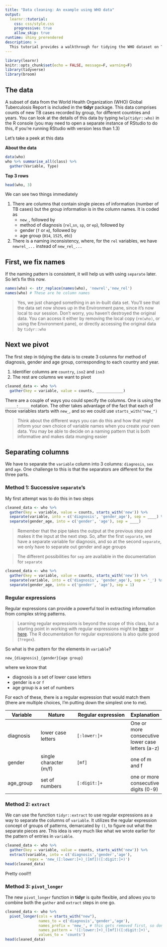 ```yaml
---
title: "Data cleaning: An example using WHO data"
output: 
  learnr::tutorial:
    css: css/style.css
    progressive: true
    allow_skip: true
runtime: shiny_prerendered
description: >
  This tutorial provides a walkthrough for tidying the WHO dataset on TB prevalence provided in the `tidyr` package. It showcases the capabilities of various `dplyr` single-table functions
---
```


```r
library(learnr)
knitr::opts_chunk$set(echo = FALSE, message=F, warning=F)
library(tidyverse)
library(broom)

```

## The data

A subset of data from the World Health Organization (WHO) Global Tuberculosis Report
is included in the **tidyr** package. This data comprises counts of new TB cases recorded by group, for different countries and years. You can look at the details of this data by
typing `help(tidyr::who)` in the R console (you may need to open a separate instance of RStudio to do this,
if you're running RStudio with version less than 1.3)

Let's take a peek at this data


**About the data**

```r
data(who)
who %>% summarise_all(class) %>% 
  gather(Variable, Type)
```

**Top 3 rows**

```r
head(who, 3)
```

We can see two things immediately

1. There are columns that contain single pieces of information (number of TB cases) but the group information is in the column names. It is coded as
    + `new_`, followed by
    + method of diagnosis (`rel`,`sn`, `sp`, or `ep`), followed by
    + gender (`f` or `m`), followed by 
    + age group (`014`, `1525`, etc)
1. There is a naming inconsistency, where, for the `rel` variables, we have `newrel_...` instead of `new_rel_...`

## First, we fix names

If the naming pattern is consistent, it will help us with using `separate` later. So let's fix this now.

```r
names(who) <- str_replace(names(who), 'newrel','new_rel')
names(who) # These are he column names
```

> Yes, we just changed something in an in-built data set. You'll see that the data set now shows up in 
the Environment pane, since it's now local to our session. Don't worry, you haven't destroyed the original data. You can access it either by removing the local copy (`rm(who)`, or using the Environment pane), or directly accessing
the original data by `tidyr::who`

## Next we pivot

The first step in tidying the data is to create 3 columns for method of diagnosis, gender and age group, corresponding to each country and year. 

1. Identifier columns are `country`, `iso2` and `iso3`
1. The rest are columns we want to pivot

```r
cleaned_data <- who %>% 
  gather(key = variable, value = counts, ____________)
```

<div id="pivot-hint">
There are a couple of ways you could specify the columns. One is using the `_____:_____` 
notation. The other takes advantage of the fact that each of those variables starts with `new_`, 
and so we could use `starts_with("new_")`
</div>

> Think about the different ways you can do this and how that might inform your own choice 
of variable names when you create your own data. You may be able to decide on a naming 
pattern that is both informative and makes data munging easier

## Separating columns

We have to separate the `variable` column into 3 columns: `diagnosis`, `sex` and `age`. 
One challenge to this is that the separators are different for the three parts.

### Method 1: Successive `separate`'s

My first attempt
was to do this in two steps

```r
cleaned_data <- who %>% 
  gather(key = variable, value = counts, starts_with('new')) %>% 
  separate(variable, into = c('diagnosis', 'gender_age'), sep = ____) %>% 
  separate(gender_age, into = c('gender', 'age'), sep = ____)
```

> Remember that the pipe takes the output at the previous step and makes it the input at
the next step. So, after the first `separate`, we have a separate variable for diagnosis, and 
so at the second `separate`, we only have to separate out gender and age groups

> The different possibilities for `sep` are available in the documentation for `separate`

```r
cleaned_data <- who %>% 
  gather(key = variable, value = counts, starts_with('new')) %>% 
  separate(variable, into = c('diagnosis', 'gender_age'), sep = '_') %>% 
  separate(gender_age, into = c('gender', 'age'), sep = 1)
```

### Regular expressions

Regular expressions can provide a powerful tool in extracting information from 
complex string patterns. 

>Learning regular expressions is beyond the scope of this class, 
but a starting point in working with regular expressions might be [here](https://medium.com/factory-mind/regex-tutorial-a-simple-cheatsheet-by-examples-649dc1c3f285) or [here](https://github.com/rstudio/cheatsheets/raw/master/regex.pdf). The R documentation
for regular expressions is also quite good (`?regex`).

So what is the pattern for the elements in `variable`? 

```
new_{diagnosis}_{gender}{age group}
```

where we know that 

+ diagnosis is a set of lower case letters
+ gender is `m` or `f`
+ age group is a set of numbers

For each of these, there is a regular expression that would match them (there are multiple choices, I'm putting down the simplest one to me).

Variable    | Nature       | Regular expression | Explanation
----------- | ------------ | ------------------ | -----------
diagnosis    | lower case letters | `[:lower:]+` | One or more consecutive lower case letters (a-z)
gender | single character (m/f) | `[mf]` | one of m and f
age_group | set of numbers  | `[:digit:]+` | one or more consecutive digits (0-9)


### Method 2: `extract`

We can use the function `tidyr::extract` to use regular expressions as a way to 
separate the columns of `variable`. It utilizes the regular expression concept of groups of
patterns, demarcated by `()`, to figure out what the separate pieces are. This idea is 
very much like what we wrote earlier for the pattern of entries in `variable`.

```r
cleaned_data <- who %>% 
  gather(key = variable, value = counts, starts_with('new')) %>% 
  extract(variable, into = c('diagnosis','gender','age'),
          regex = 'new_([:lower:]+)_([mf])([:digit:]+)')
head(cleaned_data)
```

Pretty cool!!!

### Method 3: `pivot_longer`

The new `pivot_longer` function in **tidyr** is quite flexible, and allows you to 
combine both the `gather` and `extract` steps in one go.

```r
cleaned_data <- who %>% 
  pivot_longer(cols = starts_with("new"),
               names_to = c('diagnosis','gender','age'),
               names_prefix = 'new_', # this gets removed first, so don't include in regex
               names_pattern = '([:lower:]+)_([mf])([:digit:]+)',
               values_to = 'counts')
head(cleaned_data)
```



